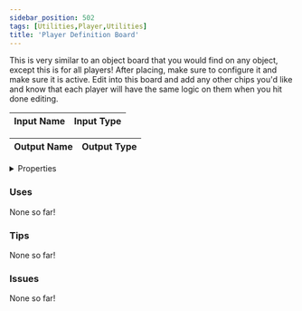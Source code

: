 ```yaml
---
sidebar_position: 502
tags: [Utilities,Player,Utilities]
title: 'Player Definition Board'
---
```


This is very similar to an object board that you would find on any object, except this is for all players! After placing, make sure to configure it and make sure it is active. Edit into this board and add any other chips you'd like and know that each player will have the same logic on them when you hit done editing.



<IChip uuid="4c9e7840-0721-4d1c-b334-167f79d3bf40"/>

| Input Name | Input Type |
|-----------|-----------|

| Output Name | Output Type |
|-----------|-----------|


<details>
  <summary>Properties</summary>
  <div>
    <div>
    <table>
      <thead>
        <tr>
          <th>Is beta required?</th>
          <th>No</th>
        </tr>
        <tr>
          <th>Is this chip a trolling risk?</th>
          <th>No</th>
        </tr>
        <tr>
          <th>Is this chip a role assignment risk?</th>
          <th>No</th>
        </tr>
        <tr>
          <th>Chip UUID</th>
          <th>4c9e7840-0721-4d1c-b334-167f79d3bf40</th>
        </tr>
        <tr>
          <th>Room availability</th>
          <th>Available everywhere</th>
        </tr>
      </thead>
    </table>
    </div>
  </div>
</details>

### Uses

None so far!

### Tips

None so far!

### Issues

None so far!